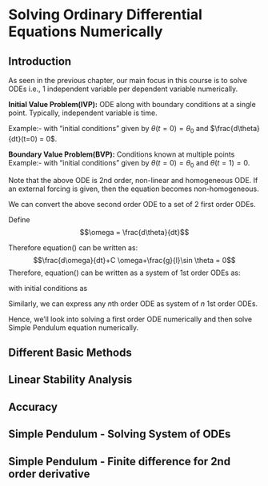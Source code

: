 # Solving Ordinary Differential Equations Numerically

## Introduction

As seen in the previous chapter, our main focus in this course is to solve ODEs i.e., 1 independent variable per dependent variable numerically.

**Initial Value Problem(IVP):** ODE along with boundary conditions at a single point. Typically, independent variable is time. 

Example:- 
\begin{equation}
    \frac{d^2\theta}{dt^2}+C\frac{d\theta}{dt}+\frac{g}{l}\sin \theta = 0
\end{equation}
with "initial conditions" given by $\theta(t=0)= \theta_0$ and $\frac{d\theta}{dt}(t=0) = 0$. 

**Boundary Value Problem(BVP):** Conditions known at multiple points
Example:- 
\begin{equation}
    \frac{d^2\theta}{dt^2}+C\frac{d\theta}{dt}+\frac{g}{l}\sin \theta = 0
\end{equation}
with "initial conditions" given by $\theta(t=0)= \theta_0$ and $\theta(t=1) = 0$.

Note that the above ODE is 2nd order, non-linear and homogeneous ODE. If an external forcing is given, then the equation becomes non-homogeneous.

We can convert the above second order ODE to a set of 2 first order ODEs.

Define $$\omega = \frac{d\theta}{dt}$$

Therefore equation() can be written as:
$$\frac{d\omega}{dt}+C \omega+\frac{g}{l}\sin \theta = 0$$
Therefore, equation() can be written as a system of 1st order ODEs as:
\begin{equation}
\begin{bmatrix} \dot{\theta} \\  \dot{\omega} \end{bmatrix}=\begin{bmatrix} \omega \\  -C \omega-\frac{g}{l}\sin \theta \end{bmatrix}
\end{equation}

with initial conditions as 
\begin{equation}
\begin{bmatrix} \theta(0) \\  \omega(0) \end{bmatrix}=\begin{bmatrix} \theta_0 \\  0 \end{bmatrix}
\end{equation}

Similarly, we can express any $n$th order ODE as system of $n$ 1st order ODEs. 

Hence, we'll look into solving a first order ODE numerically and then solve Simple Pendulum equation numerically.


## Different Basic Methods

## Linear Stability Analysis

## Accuracy

## Simple Pendulum - Solving System of ODEs

## Simple Pendulum - Finite difference for 2nd order derivative







<!-- # Sharing your book -->

<!-- ## Publishing -->

<!-- HTML books can be published online, see: https://bookdown.org/yihui/bookdown/publishing.html -->

<!-- ## 404 pages -->

<!-- By default, users will be directed to a 404 page if they try to access a webpage that cannot be found. If you'd like to customize your 404 page instead of using the default, you may add either a `_404.Rmd` or `_404.md` file to your project root and use code and/or Markdown syntax. -->

<!-- ## Metadata for sharing -->

<!-- Bookdown HTML books will provide HTML metadata for social sharing on platforms like Twitter, Facebook, and LinkedIn, using information you provide in the `index.Rmd` YAML. To setup, set the `url` for your book and the path to your `cover-image` file. Your book's `title` and `description` are also used. -->



<!-- This `gitbook` uses the same social sharing data across all chapters in your book- all links shared will look the same. -->

<!-- Specify your book's source repository on GitHub using the `edit` key under the configuration options in the `_output.yml` file, which allows users to suggest an edit by linking to a chapter's source file.  -->

<!-- Read more about the features of this output format here: -->

<!-- https://pkgs.rstudio.com/bookdown/reference/gitbook.html -->

<!-- Or use: -->

<!-- ```{r eval=FALSE} -->
<!-- ?bookdown::gitbook -->
<!-- ``` -->


